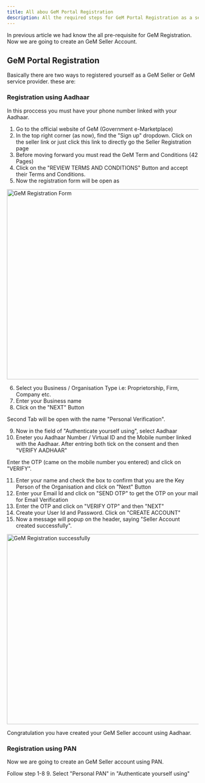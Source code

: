 ```yaml
---
title: All abou GeM Portal Registration
description: All the required steps for GeM Portal Registration as a seller/service provider
---
```

In previous article we had know the all <Link href="/Pre-requisite">pre-requisite for GeM Registration</Link>.
Now we are going to create an GeM Seller Account.
## GeM Portal Registration
Basically there are two ways to registered yourself as a GeM Seller or GeM service provider. these are:
### Registration using Aadhaar
In this proccess you must have your phone number linked with your Aadhaar.
1. Go to the official website of <Link href="https://gem.gov.in" rel="nooper nofollow" target="_blank">GeM (Government e-Marketplace)</Link>
2. In the top right corner (as now), find the "Sign up" dropdown. Click on the seller link or just click this <Link href="https://mkp.gem.gov.in/registration/signup#!/seller" rel="nofollow nooper" target="_blank">link</Link> to  directly go the Seller Registration page
3. Before moving forward you must read the GeM Term and Conditions (42 Pages)
4. Click on the "REVIEW TERMS AND CONDITIONS" Button and accept their Terms and Conditions.
5. Now the registration form will be open as

<Image
src="https://res.cloudinary.com/dl3tfsbn5/image/upload/v1640882430/registration_form_xfnpi3.png"
alt="GeM Registration Form"
width= "800"
height = "500"
/>

6. Select you Business / Organisation Type i.e: Proprietorship, Firm, Company etc.
7. Enter your Business name 
8. Click on the "NEXT" Button

Second Tab will be open with the name "Personal Verification".

9. Now in the field of "Authenticate yourself using", select Aadhaar
10. Eneter you Aadhaar Number / Virtual ID and the Mobile number linked with the Aadhaar. After entring both tick on the consent and then "VERIFY AADHAAR"

Enter the OTP (came on the mobile number you entered) and click on "VERIFY".

11. Enter your name and check the box to confirm that you are the Key Person of the Organisation and click on "Next" Button
12. Enter your Email Id and click on "SEND OTP" to get the OTP on your mail for Email Verification
13. Enter the OTP and click on "VERIFY OTP" and then "NEXT"
14. Create your User Id and Password. Click on "CREATE ACCOUNT"
15. Now a message will popup on the header, saying "Seller Account created successfully".

<Image
src = "https://res.cloudinary.com/dl3tfsbn5/image/upload/v1640884825/account_created_wxheyp.png"
alt = "GeM Registration successfully"
width = "800"
height = "500"
/>

Congratulation you have created your GeM Seller account using Aadhaar.

### Registration using PAN
Now we are going to create an GeM Seller account using PAN.

Follow step 1-8
9. Select "Personal PAN" in "Authenticate yourself using"

